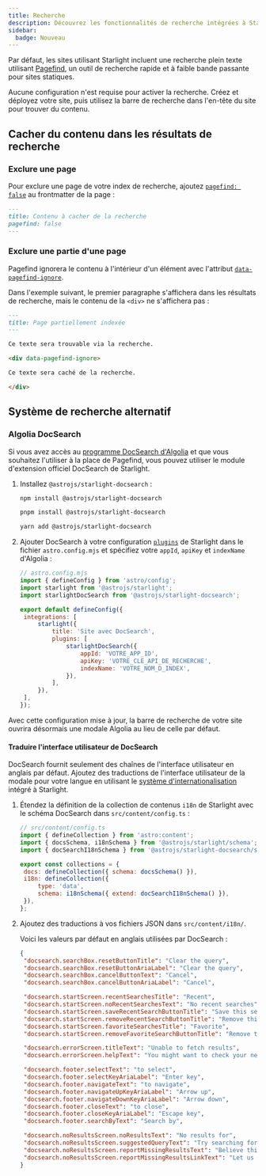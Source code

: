```yaml
---
title: Recherche
description: Découvrez les fonctionnalités de recherche intégrées à Starlight et comment les personnaliser.
sidebar:
  badge: Nouveau
---
```



Par défaut, les sites utilisant Starlight incluent une recherche plein texte utilisant [Pagefind](https://pagefind.app/), un outil de recherche rapide et à faible bande passante pour sites statiques.

Aucune configuration n'est requise pour activer la recherche. Créez et déployez votre site, puis utilisez la barre de recherche dans l'en-tête du site pour trouver du contenu.

## Cacher du contenu dans les résultats de recherche

### Exclure une page

Pour exclure une page de votre index de recherche, ajoutez [`pagefind: false`](/fr/reference/frontmatter/#pagefind) au frontmatter de la page :

```md title="src/content/docs/sans-recherche.md" ins={3}
---
title: Contenu à cacher de la recherche
pagefind: false
---
```

### Exclure une partie d'une page

Pagefind ignorera le contenu à l'intérieur d'un élément avec l'attribut [`data-pagefind-ignore`](https://pagefind.app/docs/indexing/#removing-individual-elements-from-the-index).

Dans l'exemple suivant, le premier paragraphe s'affichera dans les résultats de recherche, mais le contenu de la `<div>` ne s'affichera pas :

```md title="src/content/docs/resultats-partiels.md" ins="data-pagefind-ignore"
---
title: Page partiellement indexée
---

Ce texte sera trouvable via la recherche.

<div data-pagefind-ignore>

Ce texte sera caché de la recherche.

</div>
```

## Système de recherche alternatif

### Algolia DocSearch

Si vous avez accès au [programme DocSearch d'Algolia](https://docsearch.algolia.com/) et que vous souhaitez l'utiliser à la place de Pagefind, vous pouvez utiliser le module d'extension officiel DocSearch de Starlight.

1. Installez `@astrojs/starlight-docsearch` :

   <Tabs>

   <TabItem label="npm">

   ```sh
   npm install @astrojs/starlight-docsearch
   ```

   </TabItem>

   <TabItem label="pnpm">

   ```sh
   pnpm install @astrojs/starlight-docsearch
   ```

   </TabItem>

   <TabItem label="Yarn">

   ```sh
   yarn add @astrojs/starlight-docsearch
   ```

   </TabItem>

   </Tabs>

2. Ajouter DocSearch à votre configuration [`plugins`](/fr/reference/configuration/#plugins) de Starlight dans le fichier `astro.config.mjs` et spécifiez votre `appId`, `apiKey` et `indexName` d'Algolia :

   ```js ins={4,10-16}
   // astro.config.mjs
   import { defineConfig } from 'astro/config';
   import starlight from '@astrojs/starlight';
   import starlightDocSearch from '@astrojs/starlight-docsearch';

   export default defineConfig({
   	integrations: [
   		starlight({
   			title: 'Site avec DocSearch',
   			plugins: [
   				starlightDocSearch({
   					appId: 'VOTRE_APP_ID',
   					apiKey: 'VOTRE_CLE_API_DE_RECHERCHE',
   					indexName: 'VOTRE_NOM_D_INDEX',
   				}),
   			],
   		}),
   	],
   });
   ```

Avec cette configuration mise à jour, la barre de recherche de votre site ouvrira désormais une modale Algolia au lieu de celle par défaut.

#### Traduire l'interface utilisateur de DocSearch

DocSearch fournit seulement des chaînes de l'interface utilisateur en anglais par défaut.
Ajoutez des traductions de l'interface utilisateur de la modale pour votre langue en utilisant le [système d'internationalisation](/fr/guides/i18n/#traduire-linterface-utilisateur-de-starlight) intégré à Starlight.

1. Étendez la définition de la collection de contenus `i18n` de Starlight avec le schéma DocSearch dans `src/content/config.ts` :

   ```js ins={4} ins=/{ extend: .+ }/
   // src/content/config.ts
   import { defineCollection } from 'astro:content';
   import { docsSchema, i18nSchema } from '@astrojs/starlight/schema';
   import { docSearchI18nSchema } from '@astrojs/starlight-docsearch/schema';

   export const collections = {
   	docs: defineCollection({ schema: docsSchema() }),
   	i18n: defineCollection({
   		type: 'data',
   		schema: i18nSchema({ extend: docSearchI18nSchema() }),
   	}),
   };
   ```

2. Ajoutez des traductions à vos fichiers JSON dans `src/content/i18n/`.

   Voici les valeurs par défaut en anglais utilisées par DocSearch :

   ```json title="src/content/i18n/en.json"
   {
   	"docsearch.searchBox.resetButtonTitle": "Clear the query",
   	"docsearch.searchBox.resetButtonAriaLabel": "Clear the query",
   	"docsearch.searchBox.cancelButtonText": "Cancel",
   	"docsearch.searchBox.cancelButtonAriaLabel": "Cancel",

   	"docsearch.startScreen.recentSearchesTitle": "Recent",
   	"docsearch.startScreen.noRecentSearchesText": "No recent searches",
   	"docsearch.startScreen.saveRecentSearchButtonTitle": "Save this search",
   	"docsearch.startScreen.removeRecentSearchButtonTitle": "Remove this search from history",
   	"docsearch.startScreen.favoriteSearchesTitle": "Favorite",
   	"docsearch.startScreen.removeFavoriteSearchButtonTitle": "Remove this search from favorites",

   	"docsearch.errorScreen.titleText": "Unable to fetch results",
   	"docsearch.errorScreen.helpText": "You might want to check your network connection.",

   	"docsearch.footer.selectText": "to select",
   	"docsearch.footer.selectKeyAriaLabel": "Enter key",
   	"docsearch.footer.navigateText": "to navigate",
   	"docsearch.footer.navigateUpKeyAriaLabel": "Arrow up",
   	"docsearch.footer.navigateDownKeyAriaLabel": "Arrow down",
   	"docsearch.footer.closeText": "to close",
   	"docsearch.footer.closeKeyAriaLabel": "Escape key",
   	"docsearch.footer.searchByText": "Search by",

   	"docsearch.noResultsScreen.noResultsText": "No results for",
   	"docsearch.noResultsScreen.suggestedQueryText": "Try searching for",
   	"docsearch.noResultsScreen.reportMissingResultsText": "Believe this query should return results?",
   	"docsearch.noResultsScreen.reportMissingResultsLinkText": "Let us know."
   }
   ```
